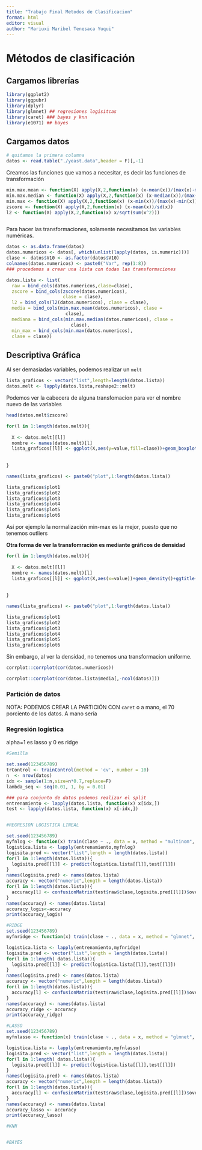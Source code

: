 ```yaml
---
title: "Trabajo Final Metodos de Clasificacion"
format: html
editor: visual
author: "Mariuxi Maribel Tenesaca Yuqui"
---
```


# Métodos de clasificación

## Cargamos librerías

```r
library(ggplot2)
library(ggpubr)
library(dplyr)
library(glmnet) ## regresiones logisitcas
library(caret) ### bayes y knn
library(e1071) ## bayes


```

## Cargamos datos

```r
# quitamos la primera columna
datos <- read.table("./yeast.data",header = F)[,-1]

```

Creamos las funciones que vamos a necesitar, es decir las funciones de transformación

```r
min.max.mean <- function(X) apply(X,2,function(x) (x-mean(x))/(max(x)-min(x)))
min.max.median <- function(X) apply(X,2,function(x) (x-median(x))/(max(x)-min(x)))
min.max <- function(X) apply(X,2,function(x) (x-min(x))/(max(x)-min(x)))
zscore <- function(X) apply(X,2,function(x) (x-mean(x))/sd(x))
l2 <- function(X) apply(X,2,function(x) x/sqrt(sum(x^2))) 



```

Para hacer las transformaciones, solamente necesitamos las variables numéricas.

```r
datos <- as.data.frame(datos)
datos.numericos <- datos[, which(unlist(lapply(datos, is.numeric)))]
clase <- datos$V10 <- as.factor(datos$V10)
colnames(datos.numericos) <- paste0("Var", rep(1:8))
### procedemos a crear una lista con todas las transformaciones

datos.lista <- list(
  raw = bind_cols(datos.numericos,clase=clase),
  zscore = bind_cols(zscore(datos.numericos),
                     clase = clase),
  l2 = bind_cols(l2(datos.numericos), clase = clase),
  media = bind_cols(min.max.mean(datos.numericos), clase =
                      clase),
  mediana = bind_cols(min.max.median(datos.numericos), clase =
                        clase),
  min_max = bind_cols(min.max(datos.numericos),
  clase = clase))

```

## Descriptiva Gráfica

Al ser demasiadas variables, podemos realizar un `melt`

```r
lista_graficos <- vector("list",length=length(datos.lista))
datos.melt <- lapply(datos.lista,reshape2::melt)

```

Podemos ver la cabecera de alguna transfomacion para ver el nombre nuevo de las variables

```r
head(datos.melt$zscore)
```

```r
for(l in 1:length(datos.melt)){
  
  X <- datos.melt[[l]]
  nombre <- names(datos.melt)[l]
  lista_graficos[[l]] <- ggplot(X,aes(y=value,fill=clase))+geom_boxplot()+ggtitle(nombre)+xlab("")+ylab("")
  
  
}

names(lista_graficos) <- paste0("plot",1:length(datos.lista))

lista_graficos$plot1
lista_graficos$plot2
lista_graficos$plot3
lista_graficos$plot4
lista_graficos$plot5
lista_graficos$plot6


```

Así por ejemplo la normalización min-max es la mejor, puesto que no tenemos outliers

**Otra forma de ver la transfomración es mediante gráficos de densidad**

```r
for(l in 1:length(datos.melt)){
  
  X <- datos.melt[[l]]
  nombre <- names(datos.melt)[l]
  lista_graficos[[l]] <- ggplot(X,aes(x=value))+geom_density()+ggtitle(nombre)+xlab("")+ylab("")
  
  
}

names(lista_graficos) <- paste0("plot",1:length(datos.lista))

lista_graficos$plot1
lista_graficos$plot2
lista_graficos$plot3
lista_graficos$plot4
lista_graficos$plot5
lista_graficos$plot6
```

Sin embargo, al ver la densidad, no tenemos una transformacion uniforme.

```r
corrplot::corrplot(cor(datos.numericos))
```

```r
corrplot::corrplot(cor(datos.lista$media[,-ncol(datos)]))
```

### Partición de datos

NOTA: PODEMOS CREAR LA PARTICIÓN CON `caret` o a mano, el 70 porciento de los datos. A mano sería

### Regresión logística

alpha=1 es lasso y 0 es ridge

```r
#Semilla

set.seed(123456789)
trControl <- trainControl(method = 'cv', number = 10)
n  <- nrow(datos)
idx <- sample(1:n,size=n*0.7,replace=F)
lambda_seq <- seq(0.01, 1, by = 0.01)

### para conjunto de datos podemos realizar el split
entrenamiento <- lapply(datos.lista, function(x) x[idx,])
test <- lapply(datos.lista, function(x) x[-idx,])


#REGRESION LOGISTICA LINEAL

set.seed(123456789)
myfnlog <- function(x) train(clase ~ ., data = x, method = "multinom", trControl = trControl, trace = F)
logistica.lista <- lapply(entrenamiento,myfnlog)
logisita.pred <- vector("list",length = length(datos.lista))
for(l in 1:length(datos.lista)){
  logisita.pred[[l]] <- predict(logistica.lista[[l]],test[[l]])
}
names(logisita.pred) <- names(datos.lista)
accuracy <- vector("numeric",length = length(datos.lista))
for(l in 1:length(datos.lista)){
  accuracy[l] <- confusionMatrix(test$raw$clase,logisita.pred[[l]])$overall[1]
}
names(accuracy) <- names(datos.lista)
accuracy_logis<-accuracy
print(accuracy_logis)


```

```r
#RIDGE
set.seed(123456789)
myfnridge <- function(x) train(clase ~ ., data = x, method = "glmnet", trControl = trControl,tuneGrid = expand.grid(alpha=0,lambda=lambda_seq), trace = F)

logistica.lista <- lapply(entrenamiento,myfnridge)
logisita.pred <- vector("list",length = length(datos.lista))
for(l in 1:length( datos.lista)){
  logisita.pred[[l]] <- predict(logistica.lista[[l]],test[[l]])
}
names(logisita.pred) <- names(datos.lista)
accuracy <- vector("numeric",length = length(datos.lista))
for(l in 1:length(datos.lista)){
  accuracy[l] <- confusionMatrix(test$raw$clase,logisita.pred[[l]])$overall[1]
}
names(accuracy) <- names(datos.lista)
accuracy_ridge <- accuracy
print(accuracy_ridge)


```

```r
#LASSO
set.seed(123456789)
myfnlasso <- function(x) train(clase ~ ., data = x, method = "glmnet", trControl = trControl,tuneGrid = expand.grid(alpha=1,lambda=lambda_seq), trace = F)

logistica.lista <- lapply(entrenamiento,myfnlasso)
logisita.pred <- vector("list",length = length(datos.lista))
for(l in 1:length( datos.lista)){
  logisita.pred[[l]] <- predict(logistica.lista[[l]],test[[l]])
}
names(logisita.pred) <- names(datos.lista)
accuracy <- vector("numeric",length = length(datos.lista))
for(l in 1:length(datos.lista)){
  accuracy[l] <- confusionMatrix(test$raw$clase,logisita.pred[[l]])$overall[1]
}
names(accuracy) <- names(datos.lista)
accuracy_lasso <- accuracy
print(accuracy_lasso)

```

```r
#KNN



```

```r
#BAYES

```
